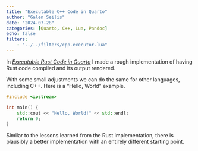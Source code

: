 ```yaml
---
title: "Executable C++ Code in Quarto"
author: "Galen Seilis"
date: "2024-07-28"
categories: [Quarto, C++, Lua, Pandoc]
echo: false
filters:
    - "../../filters/cpp-executor.lua"
---
```


In [*Executable Rust Code in Quarto*](https://galenseilis.github.io/blog/posts/rust-execution-for-quarto/) I made a rough implementation of having Rust code compiled and its output rendered.

With some small adjustments we can do the same for other languages, including C++. Here is a "Hello, World" example.

```cpp
#include <iostream>

int main() {
    std::cout << "Hello, World!" << std::endl;
    return 0;
}
```

Similar to the lessons learned from the Rust implementation, there is plausibly a better implementation with an entirely different starting point.

